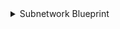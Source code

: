 <details>
<summary> Subnetwork Blueprint </summary>

```json showLineNumbers
{
  "identifier": "gcpSubnetwork",
  "description": "This blueprint represents a GCP subnetwork in our software catalog",
  "title": "Subnetwork",
  "icon": "GoogleCloud",
  "schema": {
    "properties": {
      "location": {
        "title": "Location",
        "type": "string"
      },
      "privateIpGoogleAccess": {
        "title": "Private IP Google Access",
        "type": "boolean"
      },
      "internalIpv6Prefix": {
        "title": "Internal Ipv6 Prefix",
        "type": "string"
      },
      "externalIpv6Prefix": {
        "title": "External Ipv6 Prefix",
        "type": "string"
      },
      "ipCidrRange": {
        "title": "IP CIDR Range",
        "type": "string"
      },
      "description": {
        "title": "Description",
        "type": "string"
      }
    },
    "required": []
  },
  "mirrorProperties": {},
  "calculationProperties": {},
  "relations": {
    "project": {
      "target": "gcpProject",
      "title": "Project",
      "required": false,
      "many": false
    }
  }
}
```

</details>
